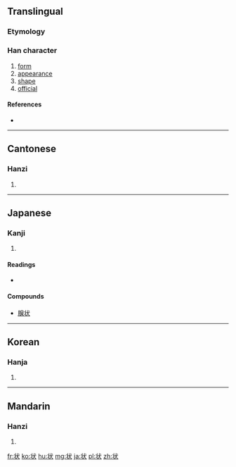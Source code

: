 {{also|狀}}
==Translingual==

===Etymology===
{{Han simp|狀|f=爿|t=丬}}

===Han character===
{{Han char|rn=94|rad=犬|as=03|sn=6|four=|canj=中一戈大 (LMIK)}}

# [[form]]
# [[appearance]]
# [[shape]]
# [[official]]

====References====
* {{Han ref|kx=0706.171|dkj=20257|dj=1119.100|hdz=21332.030|uh=72B6|ud=29366}}

----

==Cantonese==

===Hanzi===
{{yue-hanzi|jyut=|y=jong6|tra=狀}}

# {{defn|lang=yue|sort=犬03}}

----

==Japanese==

===Kanji===
{{ja-kanji|grade=5|rs=犬03|style=s|kyu=狀}}

# {{defn|lang=ja|sort=犬03}}

====Readings====
* {{ja-readings
|goon=[[じょう]] (jō) < [[じやう]] (zyau)
|kanon=[[そう]] (sō) < [[さう]] (sau) {{qualifier|non-[[w:Jōyō kanji|Jōyō]] reading}}
|kun=[[かたち]] (katachi)}}

====Compounds====
* [[腺状]]

----

==Korean==

===Hanja===
{{ko-hanja|hangeul=[[장]], [[상]]|eumhun=|rv=jang, sang|mr=chang, sang|y=cang, sang}}

# {{defn|lang=ko|sort=犬03}}

----

==Mandarin==

===Hanzi===
{{cmn-hanzi|tra=狀|pin=[[zhuàng]] ([[zhuang4]])|wg=chuang<sup>4</sup>}}

# {{defn|lang=cmn|sort=犬03}}

[[fr:状]]
[[ko:状]]
[[hu:状]]
[[mg:状]]
[[ja:状]]
[[pl:状]]
[[zh:状]]